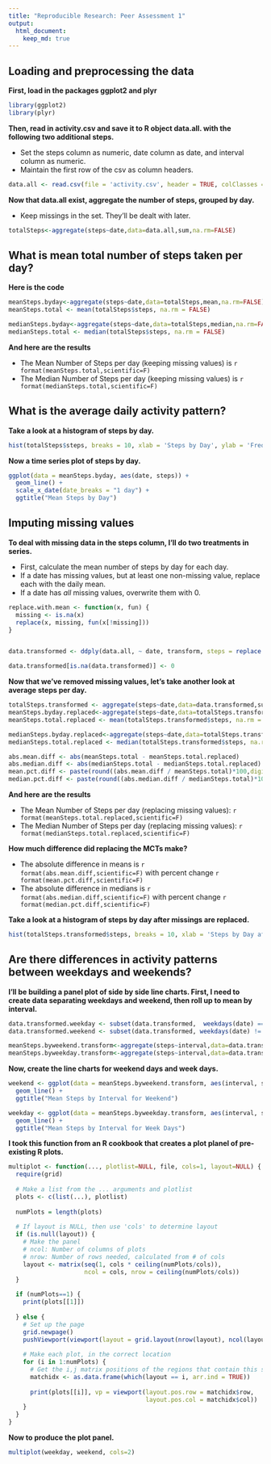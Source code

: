 ```yaml
---
title: "Reproducible Research: Peer Assessment 1"
output: 
  html_document:
    keep_md: true
---
```



## Loading and preprocessing the data
__First, load in the packages ggplot2 and plyr__
```r
library(ggplot2)
library(plyr)
```

__Then, read in activity.csv and save it to R object data.all. with the following two additional steps.__

* Set the steps column as numeric, date column as date, and interval column as numeric.  
* Maintain the first row of the csv as column headers.

```r
data.all <- read.csv(file = 'activity.csv', header = TRUE, colClasses = c('numeric', 'Date', 'numeric'))
```

__Now that data.all exist, aggregate the number of steps, grouped by day.__

* Keep missings in the set.  They'll be dealt with later.

```r
totalSteps<-aggregate(steps~date,data=data.all,sum,na.rm=FALSE)
```

## What is mean total number of steps taken per day?
__Here is the code__
```r
meanSteps.byday<-aggregate(steps~date,data=totalSteps,mean,na.rm=FALSE)
meanSteps.total <- mean(totalSteps$steps, na.rm = FALSE)

medianSteps.byday<-aggregate(steps~date,data=totalSteps,median,na.rm=FALSE)
medianSteps.total <- median(totalSteps$steps, na.rm = FALSE)
```

__And here are the results__

* The Mean Number of Steps per day (keeping missing values) is `r format(meanSteps.total,scientific=F)` 
* The Median Number of Steps per day (keeping missing values) is `r format(medianSteps.total,scientific=F)` 

## What is the average daily activity pattern?
__Take a look at a histogram of steps by day.__

```r
hist(totalSteps$steps, breaks = 10, xlab = 'Steps by Day', ylab = 'Freq')
```

__Now a time series plot of steps by day.__

```r
ggplot(data = meanSteps.byday, aes(date, steps)) + 
  geom_line() +
  scale_x_date(date_breaks = "1 day") + 
  ggtitle("Mean Steps by Day")
```

## Imputing missing values
__To deal with missing data in the steps column, I'll do two treatments in series.__

* First, calculate the mean number of steps by day for each day.
* If a date has missing values, but at least one non-missing value, replace each with the daily mean.
* If a date has _all_ missing values, overwrite them with 0.

```r
replace.with.mean <- function(x, fun) { 
  missing <- is.na(x) 
  replace(x, missing, fun(x[!missing])) 
} 


data.transformed <- ddply(data.all, ~ date, transform, steps = replace.with.mean(steps, mean))

data.transformed[is.na(data.transformed)] <- 0
```

__Now that we've removed missing values, let's take another look at average steps per day.__
```r
totalSteps.transformed <- aggregate(steps~date,data=data.transformed,sum, na.rm=FALSE)
meanSteps.byday.replaced<-aggregate(steps~date,data=totalSteps.transformed,mean,na.rm=FALSE)
meanSteps.total.replaced <- mean(totalSteps.transformed$steps, na.rm = FALSE)

medianSteps.byday.replaced<-aggregate(steps~date,data=totalSteps.transformed,median,na.rm=FALSE)
medianSteps.total.replaced <- median(totalSteps.transformed$steps, na.rm = FALSE)

abs.mean.diff <- abs(meanSteps.total - meanSteps.total.replaced)
abs.median.diff <- abs(medianSteps.total - medianSteps.total.replaced)
mean.pct.diff <- paste(round((abs.mean.diff / meanSteps.total)*100,digits = 2),'%')
median.pct.diff <- paste(round((abs.median.diff / medianSteps.total)*100,digits = 2),'%')
```

__And here are the results__

* The Mean Number of Steps per day (replacing missing values): `r format(meanSteps.total.replaced,scientific=F)` 
* The Median Number of Steps per day (replacing missing values): `r format(medianSteps.total.replaced,scientific=F)` 
    
__How much difference did replacing the MCTs make?__

* The absolute difference in means is `r format(abs.mean.diff,scientific=F)` with percent change `r format(mean.pct.diff,scientific=F)`
* The absolute difference in medians is `r format(abs.median.diff,scientific=F)` with percent change `r format(median.pct.diff,scientific=F)`

__Take a look at a histogram of steps by day after missings are replaced.__

```r
hist(totalSteps.transformed$steps, breaks = 10, xlab = 'Steps by Day after missings replaced', ylab = 'Freq')
```

## Are there differences in activity patterns between weekdays and weekends?

__I'll be building a panel plot of side by side line charts.  First, I need to create data separating weekdays and weekend, then roll up to mean by interval.__
```r
data.transformed.weekday <- subset(data.transformed,  weekdays(date) == 'Saturday' | weekdays(date) == 'Sunday')
data.transformed.weekend <- subset(data.transformed, weekdays(date) != 'Saturday' & weekdays(date) != 'Sunday')

meanSteps.byweekend.transform<-aggregate(steps~interval,data=data.transformed.weekend,mean)
meanSteps.byweekday.transform<-aggregate(steps~interval,data=data.transformed.weekday,mean)
```

__Now, create the line charts for weekend days and week days.__

```r
weekend <- ggplot(data = meanSteps.byweekend.transform, aes(interval, steps)) + 
  geom_line() +
  ggtitle("Mean Steps by Interval for Weekend")

weekday <- ggplot(data = meanSteps.byweekday.transform, aes(interval, steps)) + 
  geom_line() +
  ggtitle("Mean Steps by Interval for Week Days")
```

__I took this function from an R cookbook that creates a plot planel of pre-existing R plots.__

```r
multiplot <- function(..., plotlist=NULL, file, cols=1, layout=NULL) {
  require(grid)
  
  # Make a list from the ... arguments and plotlist
  plots <- c(list(...), plotlist)
  
  numPlots = length(plots)
  
  # If layout is NULL, then use 'cols' to determine layout
  if (is.null(layout)) {
    # Make the panel
    # ncol: Number of columns of plots
    # nrow: Number of rows needed, calculated from # of cols
    layout <- matrix(seq(1, cols * ceiling(numPlots/cols)),
                     ncol = cols, nrow = ceiling(numPlots/cols))
  }
  
  if (numPlots==1) {
    print(plots[[1]])
    
  } else {
    # Set up the page
    grid.newpage()
    pushViewport(viewport(layout = grid.layout(nrow(layout), ncol(layout))))
    
    # Make each plot, in the correct location
    for (i in 1:numPlots) {
      # Get the i,j matrix positions of the regions that contain this subplot
      matchidx <- as.data.frame(which(layout == i, arr.ind = TRUE))
      
      print(plots[[i]], vp = viewport(layout.pos.row = matchidx$row,
                                      layout.pos.col = matchidx$col))
    }
  }
}
```
__Now to produce the plot panel.__

```r
multiplot(weekday, weekend, cols=2)
```
